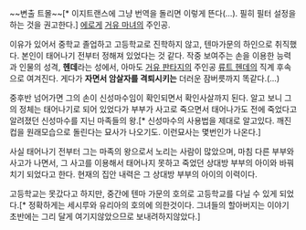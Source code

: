 ~~변출 트몰~~[* 이지트랜스에 그냥 번역을 돌리면 이렇게 뜬다(…). 필히 필터 설정을 하는 것을 권고한다.]
[[에로게]] [[거유 마녀]]의 주인공. 

이유가 있어서 중학교 졸업하고 고등학교로 진학하지 않고, 텐마가문의 하인으로 취직했다. 본인이 태어나기 전부터 정해져 있었다는 것 같다. 작중 보여주는 손을 이용한 능력과 인물의 성격, '''헨데'''라는 성에서, 아마도 [[거유 판타지]]의 주인공 [[류트 헨데]]의 직계 후속으로 여겨진다. 게다가 '''자면서 암살자를 격퇴시키는''' 더러운 잠버릇까지 똑같다.(…) 

중후반 넘어가면 그의 손이 신성마수임이 확인되면서 확인사살까지 된다. 알고 보니 그의 정체는 태어나기로 되어 있었다가 부부가 사고로 죽으면서 태어나가도 전에 죽었다고 알려졌던 신성마수를 지닌 마족들의 왕.[* 신성마수의 사용법을 제대로 알고있다. 깨진 컵을 원래모습으로 돌린다는 묘사가 나오기도. 이런묘사는 몇번인가 나온다.]

사실 태어나기 전부터 그는 마족의 왕으로서 노리는 사람이 많았으며, 마침 다른 부부와 사고가 나면서, 그 사고를 이용해서 태어나지 못하고 죽었던 상대방 부부의 아이와 바꿔치기 되었다고 한다. 현재의 집안 내력은 그 상대방 부부의 아이의 이력이다. 

고등학교는 못갔다고 하지만, 중간에 텐마 가문의 호의로 고등학교를 다닐 수 있게 되었다.[* 정확하게는 세시루와 유리아의 호의에 의한것이다. 그녀들의 할아버지는 이야기 초반에는 그리 달게 여기지않았으므로 보내려하지않았다.]

